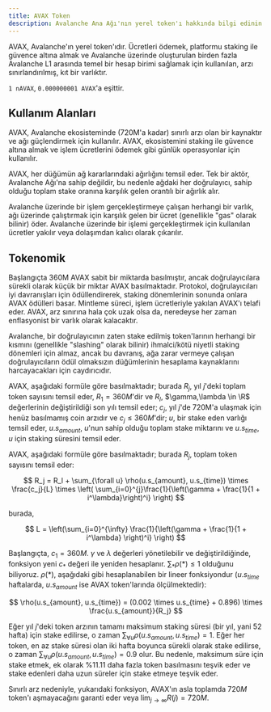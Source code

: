 ```yaml
---
title: AVAX Token
description: Avalanche Ana Ağı'nın yerel token'ı hakkında bilgi edinin.
---
```


AVAX, Avalanche'ın yerel token'ıdır. Ücretleri ödemek, platformu staking ile güvence altına almak ve Avalanche üzerinde oluşturulan birden fazla Avalanche L1 arasında temel bir hesap birimi sağlamak için kullanılan, arzı sınırlandırılmış, kıt bir varlıktır.

<Callout title="Not">`1 nAVAX`, `0.000000001 AVAX`'a eşittir.</Callout>

## Kullanım Alanları

AVAX, Avalanche ekosisteminde (720M'a kadar) sınırlı arzı olan bir kaynaktır ve ağı güçlendirmek için kullanılır. AVAX, ekosistemini staking ile güvence altına almak ve işlem ücretlerini ödemek gibi günlük operasyonlar için kullanılır.

AVAX, her düğümün ağ kararlarındaki ağırlığını temsil eder. Tek bir aktör, Avalanche Ağı'na sahip değildir, bu nedenle ağdaki her doğrulayıcı, sahip olduğu toplam stake oranına karşılık gelen orantılı bir ağırlık alır.

Avalanche üzerinde bir işlem gerçekleştirmeye çalışan herhangi bir varlık, ağı üzerinde çalıştırmak için karşılık gelen bir ücret (genellikle "gas" olarak bilinir) öder. Avalanche üzerinde bir işlemi gerçekleştirmek için kullanılan ücretler yakılır veya dolaşımdan kalıcı olarak çıkarılır.

## Tokenomik

Başlangıçta 360M AVAX sabit bir miktarda basılmıştır, ancak doğrulayıcılara sürekli olarak küçük bir miktar AVAX basılmaktadır. Protokol, doğrulayıcıları iyi davranışları için ödüllendirerek, staking dönemlerinin sonunda onlara AVAX ödülleri basar. Mintleme süreci, işlem ücretleriyle yakılan AVAX'ı telafi eder. AVAX, arz sınırına hala çok uzak olsa da, neredeyse her zaman enflasyonist bir varlık olarak kalacaktır.

Avalanche, bir doğrulayıcının zaten stake edilmiş token'larının herhangi bir kısmını (genellikle "slashing" olarak bilinir) ihmalci/kötü niyetli staking dönemleri için almaz, ancak bu davranış, ağa zarar vermeye çalışan doğrulayıcıların ödül olmaksızın düğümlerinin hesaplama kaynaklarını harcayacakları için caydırıcıdır.

AVAX, aşağıdaki formüle göre basılmaktadır; burada $R_j$, yıl $j$'deki toplam token sayısını temsil eder, $R_1 = 360M$'dir ve $R_l$, $\gamma,\lambda \in \R$ değerlerinin değiştirildiği son yılı temsil eder; $c_j$, yıl $j$'de 720M'a ulaşmak için henüz basılmamış coin arzıdır ve $c_j \leq 360M$'dir; $u$, bir stake eden varlığı temsil eder, $u.s_{amount}$, $u$'nun sahip olduğu toplam stake miktarını ve $u.s_{time}$, $u$ için staking süresini temsil eder.

AVAX, aşağıdaki formüle göre basılmaktadır; burada $R_j$, toplam token sayısını temsil eder:

$$
R_j = R_l + \sum_{\forall u} \rho(u.s_{amount}, u.s_{time}) \times \frac{c_j}{L} \times \left( \sum_{i=0}^{j}\frac{1}{\left(\gamma + \frac{1}{1 + i^\lambda}\right)^i} \right)
$$

burada,

$$
L = \left(\sum_{i=0}^{\infty} \frac{1}{\left(\gamma + \frac{1}{1 + i^\lambda} \right)^i} \right)
$$

Başlangıçta, $c_1 = 360M$. $\gamma$ ve $\lambda$ değerleri yönetilebilir ve değiştirildiğinde, fonksiyon yeni $c_*$ değeri ile yeniden hesaplanır. $\sum_{*}\rho(*) \le 1$ olduğunu biliyoruz. $\rho(*)$, aşağıdaki gibi hesaplanabilen bir lineer fonksiyondur ($u.s_{time}$ haftalarda, $u.s_{amount}$ ise AVAX token'larında ölçülmektedir):

$$
\rho(u.s_{amount}, u.s_{time}) = (0.002 \times u.s_{time} + 0.896) \times \frac{u.s_{amount}}{R_j}
$$

Eğer yıl $j$'deki token arzının tamamı maksimum staking süresi (bir yıl, yani 52 hafta) için stake edilirse, o zaman $\sum_{\forall u}\rho(u.s_{amount}, u.s_{time}) = 1$. Eğer her token, en az stake süresi olan iki hafta boyunca sürekli olarak stake edilirse, o zaman $\sum_{\forall u}\rho(u.s_{amount}, u.s_{time}) = 0.9$ olur. Bu nedenle, maksimum süre için stake etmek, ek olarak %11.11 daha fazla token basılmasını teşvik eder ve stake edenleri daha uzun süreler için stake etmeye teşvik eder.

Sınırlı arz nedeniyle, yukarıdaki fonksiyon, AVAX'ın asla toplamda $720M$ token'ı aşmayacağını garanti eder veya $\lim_{j \to \infty} R(j) = 720M$.
